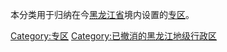 本分类用于归纳在今[[黑龙江省|黑龙江省]]境内设置的[[专区|专区]]。

[[Category:专区|Category:专区]]
[[Category:已撤消的黑龙江地级行政区|Category:已撤消的黑龙江地级行政区]]